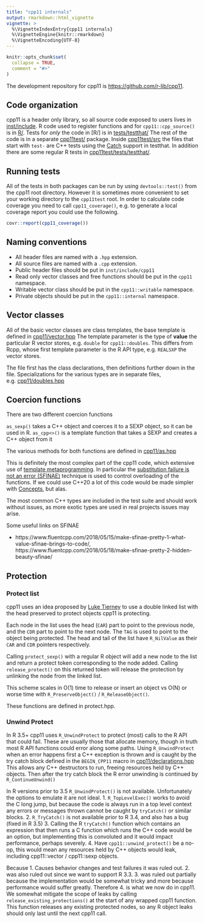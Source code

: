 ```yaml
---
title: "cpp11 internals"
output: rmarkdown::html_vignette
vignette: >
  %\VignetteIndexEntry{cpp11 internals}
  %\VignetteEngine{knitr::rmarkdown}
  %\VignetteEncoding{UTF-8}
---
```


```r
knitr::opts_chunk$set(
  collapse = TRUE,
  comment = "#>"
)
```

The development repository for cpp11 is <https://github.com/r-lib/cpp11>.

## Code organization

cpp11 is a header only library, so all source code exposed to users lives in [inst/include](https://github.com/r-lib/cpp11/tree/master/inst/include).
R code used to register functions and for `cpp11::cpp_source()` is in [R/](https://github.com/r-lib/cpp11/tree/master/R).
Tests for _only_ the code in [R/] is in [tests/testthat/](https://github.com/r-lib/cpp11/tree/master/tests/testthat)
The rest of the code is in a separate [cpp11test/](https://github.com/r-lib/cpp11/tree/master/cpp11test) package.
Inside [cpp11test/src](https://github.com/r-lib/cpp11/tree/master/cpp11test/src) the files that start with `test-` are C++ tests using the [Catch](https://testthat.r-lib.org/reference/use_catch.html) support in testthat.
In addition there are some regular R tests in [cpp11test/tests/testthat/](https://github.com/r-lib/cpp11/tree/master/cpp11test/tests/testthat).

## Running tests

All of the tests in both packages can be run by using `devtools::test()` from the cpp11 root directory.
However it is sometimes more convenient to set your working directory to the `cpp11test` root.
In order to calculate code coverage you need to call `cpp11_coverage()`, e.g. to generate a local coverage report you could use the following.

```r
covr::report(cpp11_coverage())
```

## Naming conventions

- All header files are named with a `.hpp` extension.
- All source files are named with a `.cpp` extension.
- Public header files should be put in `inst/include/cpp11`
- Read only vector classes and free functions should be put in the `cpp11` namespace.
- Writable vector class should be put in the `cpp11::writable` namespace.
- Private objects should be put in the `cpp11::internal` namespace.

## Vector classes

All of the basic vector classes are class templates, the base template is defined in [cpp11/vector.hpp](https://github.com/r-lib/cpp11/blob/master/inst/include/cpp11/vector.hpp)
The template parameter is the type of **value** the particular R vector stores, e.g. `double` for `cpp11::doubles`.
This differs from Rcpp, whose first template parameter is the R API type, e.g. `REALSXP` the vector stores.

The file first has the class declarations, then definitions further down in the file.
Specializations for the various types are in separate files, e.g. [cpp11/doubles.hpp](https://github.com/r-lib/cpp11/blob/master/inst/include/cpp11/double.hpp)

## Coercion functions

There are two different coercion functions

`as_sexp()` takes a C++ object and coerces it to a SEXP object, so it can be used in R.
`as_cpp<>()` is a template function that takes a SEXP and creates a C++ object from it

The various methods for both functions are defined in [cpp11/as.hpp](https://github.com/r-lib/cpp11/blob/master/inst/include/cpp11/as.hpp)

This is definitely the most complex part of the cpp11 code, which extensive use of [template metaprogramming](https://en.wikipedia.org/wiki/Template_metaprogramming).
In particular the [substitution failure is not an error (SFINAE)](https://en.wikipedia.org/wiki/Substitution_failure_is_not_an_error) technique is used to control overloading of the functions.
If we could use C++20 a lot of this code would be made simpler with [Concepts](https://en.cppreference.com/w/cpp/language/constraints), but alas.

The most common C++ types are included in the test suite and should work without issues, as more exotic types are used in real projects issues may arise.

Some useful links on SFINAE

- https://www.fluentcpp.com/2018/05/15/make-sfinae-pretty-1-what-value-sfinae-brings-to-code/, https://www.fluentcpp.com/2018/05/18/make-sfinae-pretty-2-hidden-beauty-sfinae/

## Protection

### Protect list

cpp11 uses an idea proposed by [Luke Tierney](https://github.com/RcppCore/Rcpp/issues/1081#issuecomment-630330838) to use a double linked list with the head preserved to protect objects cpp11 is protecting.

Each node in the list uses the head (`CAR`) part to point to the previous node, and the `CDR` part to point to the next node. The `TAG` is used to point to the object being protected.
The head and tail of the list have `R_NilValue` as their `CAR` and `CDR` pointers respectively.

Calling `protect_sexp()` with a regular R object will add a new node to the list and return a protect token corresponding to the node added.
Calling `release_protect()` on this returned token will release the protection by unlinking the node from the linked list.

This scheme scales in O(1) time to release or insert an object vs O(N) or worse time with `R_PreserveObject()` / `R_ReleaseObject()`.

These functions are defined in protect.hpp.

### Unwind Protect

In R 3.5+ cpp11 uses `R_UnwindProtect` to protect (most) calls to the R API that could fail.
These are usually those that allocate memory, though in truth most R API functions could error along some paths.
Using `R_UnwindProtect` when an error happens first a C++ exception is thrown and is caught by the try catch block defined in the `BEGIN_CPP11` macro in [cpp11/declarations.hpp](https://github.com/r-lib/cpp11/blob/master/inst/include/cpp11/declarations.hpp)
This allows any C++ destructors to run, freeing resources held by C++ objects.
Then after the try catch block the R error unwinding is continued by `R_ContinueUnwind()`

In R versions prior to 3.5 `R_UnwindProtect()` is not available.
Unfortunately the options to emulate it are not ideal.
1. `R_TopLevelExec()` works to avoid the C long jump, but because the code is always run in a top level context any errors or messages thrown cannot be caught by `tryCatch()` or similar blocks.
2. `R_TryCatch()` is not available prior to R 3.4, and also has a bug (fixed in R 3.5)
3. Calling the R `tryCatch()` function which contains an expression that then runs a C function which runs the C++ code would be an option, but implementing this is convoluted and it would impact performance, perhaps severely.
4. Have `cpp11::unwind_protect()` be a no-op, this would mean any resources held by C++ objects would leak, including cpp11::vector / cpp11::sexp objects.

Because 1. Causes behavior changes and test failures it was ruled out.
2. was also ruled out since we want to support R 3.3.
3. was ruled out partially because the implementation would be somewhat tricky and more because performance would suffer greatly.
Therefore 4. is what we now do in cpp11.
We somewhat mitigate the scope of leaks by calling `release_existing_protections()` at the start of any wrapped cpp11 function.
This function releases any existing protected nodes, so any R object leaks should only last until the next cpp11 call.
